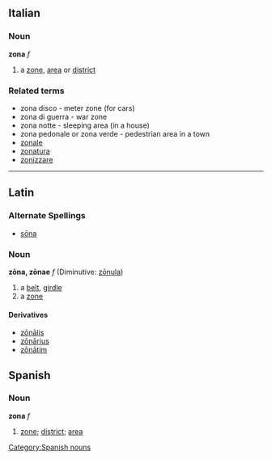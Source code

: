 ==Italian==
===Noun===
'''zona''' ''f''

#a [[zone]], [[area]] or [[district]]

===Related terms===
* zona disco - meter zone (for cars)
* zona di guerra - war zone
* zona notte - sleeping area (in a house)
* zona pedonale or zona verde - pedestrian area in a town
*[[zonale]]
*[[zonatura]]
*[[zonizzare]]

----
==Latin==
===Alternate Spellings===
*[[sona|sōna]]
===Noun===
'''zōna, zōnae''' ''f'' (Diminutive: [[zonula|zōnula]])

#a [[belt]], [[girdle]]
#a [[zone]]

====Derivatives====
*[[zonalis|zōnālis]]
*[[zonarius|zōnārius]]
*[[zonatim|zōnātim]]


== Spanish ==
=== Noun ===
'''zona''' ''f''
# [[zone]]; [[district]]; [[area]]

[[Category:Spanish nouns]]